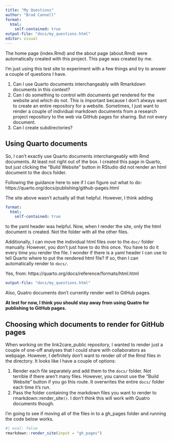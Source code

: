```yaml
---
title: "My Questions"
author: "Brad Cannell"
format:
  html: 
    self-contained: true
output-file: "docs/my_questions.html"
editor: visual
---
```


The home page (index.Rmd) and the about page (about.Rmd) were automatically created with this project. This page was created by me.

I'm just using this test site to experiment with a few things and try to answer a couple of questions I have.

1.  Can I use Quarto documents interchangeably with Rmarkdown documents in this context?
2.  Can I do something to control with documents get rendered for the website and which do not. This is important because I don't always want to create an entire repository for a website. Sometimes, I just want to render a couple of individual markdown documents from a research project repository to the web via GitHub pages for sharing. But not every document.
3.  Can I create subdirectories?

## Using Quarto documents

So, I can't exactly use Quarto documents interchangeably with Rmd documents. At least not right out of the box. I created this page in Quarto, but just clicking the "Build Website" button in RStudio did not render an html document to the docs folder.

Following the guidance here to see if I can figure out what to do: https://quarto.org/docs/publishing/github-pages.html

The site above wasn't actually all that helpful. However, I think adding

``` yaml
format:
  html: 
    self-contained: true
```

to the yaml header was helpful. Now, when I render the site, only the html document is created. Not the folder with all the other files.

Additionally, I can move the individual html files over to the `doc/` folder manually. However, you don't just have to do this once. You have to do it every time you render the file. I wonder if there is a yaml header I can use to tell Quarto where to put the rendered html file? If so, then I can automatically render to `docs/`.

Yes, from: https://quarto.org/docs/reference/formats/html.html

``` yaml
output-file: "docs/my_questions.html"
```

Also, Quatro documents don't currently render well to GitHub pages.

**At lest for now, I think you should stay away from using Quatro for publishing to GitHub pages.**

## Choosing which documents to render for GitHub pages

When working on the link2care_public repository, I wanted to render just a couple of one-off analyses that I could share with collaborators as webpage. However, I definitely don't want to render *all* of the Rmd files in the directory. It looks like I have a couple of options:

1.  Render each file separately and add them to the `docs/` folder. Not terrible if there aren't many files. However, you cannot use the "Build Website" button if you go this route. It overwrites the entire `docs/` folder each time it's run.
2.  Pass the folder containing the markdown files you want to render to rmarkdown::render_site`()`. I don't think this will work with Quatro documents though.

I'm going to see if moving all of the files in to a gh_pages folder and running the code below works.

```r
#| eval: false
rmarkdown::render_site(input = "gh_pages")
```
